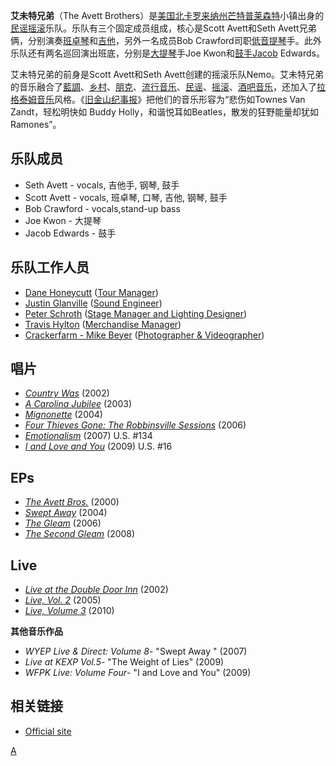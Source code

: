 {{Unreferenced |time=2011-11-25T13:33:59+00:00 }}
{{Untranslated-jargon}}
{{Infobox musical artist <!-- See Wikipedia:WikiProject_Musicians -->
| name                = 艾未特兄弟
| image                 = Flickr - moses namkung - Avett Brothers 5.jpg
| caption            = 艾未特兄弟2009表演照片
| image_size            =
| landscape           = Yes
| background          = group_or_band
| origin              = [[康科德,_北卡罗来纳州|康科德, 北卡罗来纳州]]
| genre               = [[民谣摇滚|民谣摇滚]]<br>[[另类乡村|另类乡村]]<br>[[独立摇滚|独立摇滚]]
| years_active        = 2000–至今
| label               = Ramseur Records<br/>American/Columbia Records
| website                 = http://theavettbrothers.com
| current_members     = [[Seth_Avett|Seth Avett]]<br/>[[Scott_Avett|Scott Avett]]<br/>Bob Crawford<br/>Joe Kwon<br>Jacob Edwards
| past_members        = John Twomey (Nemo Guitarist)
}}

'''艾未特兄弟'''（The Avett Brothers）是[[美国|美国]][[北卡罗来纳州|北卡罗来纳州]][[芒特普莱森特|芒特普莱森特]]小镇出身的[[民谣摇滚|民谣摇滚]]乐队。乐队有三个固定成员组成，核心是Scott Avett和Seth Avett兄弟俩，分别演奏[[班卓琴|班卓琴]]和[[吉他|吉他]]，另外一名成员Bob Crawford司职[[低音提琴|低音提琴]]手。此外乐队还有两名巡回演出班底，分别是[[大提琴|大提琴]]手Joe Kwon和[[鼓手|鼓手]]Jacob Edwards。

艾未特兄弟的前身是Scott Avett和Seth Avett创建的摇滚乐队Nemo。艾未特兄弟的音乐融合了[[藍調|藍調]]、[[乡村|乡村]]、[[朋克|朋克]]、[[流行音乐|流行音乐]]、[[民谣|民谣]]、[[摇滚|摇滚]]、[[酒吧音乐|酒吧音乐]]，还加入了[[拉格泰姆音乐|拉格泰姆音乐]]风格。《[[旧金山纪事报|旧金山纪事报]]》把他们的音乐形容为“悲伤如Townes Van Zandt，轻松明快如 Buddy Holly，和谐悦耳如Beatles，散发的狂野能量却犹如Ramones”。

==乐队成员==
* Seth Avett - vocals, 吉他手, 钢琴, 鼓手
* Scott Avett - vocals, 班卓琴, 口琴, 吉他, 钢琴, 鼓手
* Bob Crawford - vocals,stand-up bass
* Joe Kwon - 大提琴
* Jacob Edwards - 鼓手

==乐队工作人员==
* [[Dane_Honeycutt|Dane Honeycutt]] ([[Tour_Manager|Tour Manager]])
* [[Justin_Glanville|Justin Glanville]] ([[Sound_Engineer|Sound Engineer]])
* [[Peter_Schroth|Peter Schroth]] ([[Stage_Manager_and_Lighting_Designer|Stage Manager and Lighting Designer]])
* [[Travis_Hylton|Travis Hylton]] ([[Merchandise_Manager|Merchandise Manager]])
* [[Crackerfarm_-_Mike_Beyer|Crackerfarm - Mike Beyer]] ([[Photographer_&_Videographer|Photographer & Videographer]])


==唱片==
* ''[[Country_Was|Country Was]]'' (2002)
* ''[[A_Carolina_Jubilee|A Carolina Jubilee]]'' (2003)
* ''[[Mignonette_(album)|Mignonette]]'' (2004)
* ''[[Four_Thieves_Gone:_The_Robbinsville_Sessions|Four Thieves Gone: The Robbinsville Sessions]]'' (2006)
* ''[[Emotionalism_(The_Avett_Brothers_album)|Emotionalism]]'' (2007) U.S. #134
* ''[[I_and_Love_and_You|I and Love and You]]'' (2009) U.S. #16

==EPs==
* ''[[The_Avett_Bros.|The Avett Bros.]]'' (2000)
* ''[[Swept_Away_(The_Avett_Brothers_album)|Swept Away]]'' (2004)
* ''[[The_Gleam|The Gleam]]'' (2006)
* ''[[The_Second_Gleam|The Second Gleam]]'' (2008)

==Live==
* ''[[Live_at_the_Double_Door_Inn|Live at the Double Door Inn]]'' (2002)
* ''[[Live,_Vol._2|Live, Vol. 2]]'' (2005)
* ''[[Live,_Volume_3|Live, Volume 3]]'' (2010)

'''其他音乐作品'''
* ''WYEP Live & Direct: Volume 8''- "Swept Away " (2007) 
* ''Live at KEXP Vol.5''- "The Weight of Lies" (2009) 
* ''WFPK Live: Volume Four''- "I and Love and You" (2009) 

==相关链接==
*[http://theavettbrothers.com/ Official site]

{{Authority control}}
[[Category:美國演唱團體|A]]